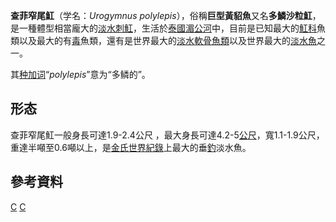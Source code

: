 {{Speciesbox
| image = Himantura_polylepis.jpg
| status = EN 
| status_system = IUCN3.1
| status_ref = <ref name="iucn">{{IUCN |assessors=Vidthayanon, C.; Baird, I.; Hogan, Z. |year=2011 |id=195320 |title=''Himantura polylepis'' |version=2013.2}}</ref>
| name = 查菲窄尾魟
| taxon = Urogymnus polylepis
| authority = Bleeker, 1852
| range_map = Himantura polylepis rangemap.png
| range_map_caption = 分佈：[[中南半島|中南半島]]、[[婆羅洲|婆羅洲]]<ref name="iucn"/>
| synonyms = ''Himantura chaophraya'' <small>[[Supap_Monkolprasit|Monkolprasit]] & [[Tyson_R._Roberts|Roberts]], 1990</small><br>
*''Himantura polylepsis'' <small>Bleeker, 1852</small>
*''Trygon polylepis'' <small>Bleeker, 1852</small>
}}

'''查菲窄尾魟'''（学名：''Urogymnus polylepis''），俗稱'''巨型黃貂魚'''又名'''多鱗沙粒魟'''，是一種體型相當龐大的[[淡水|淡水]][[刺魟|刺魟]]，生活於[[泰國|泰國]][[湄公河|湄公河]]中，目前是已知最大的[[魟科|魟科]]魚類以及最大的有[[毒|毒]]魚類，還有是世界最大的[[淡水|淡水]][[軟骨魚類|軟骨魚類]]以及世界最大的[[淡水魚|淡水魚]]之一。

其[[种加词|种加词]]“''polylepis''”意为“多鳞的”。

==形态==
查菲窄尾魟一般身長可達1.9-2.4公尺 ，最大身長可達4.2-5[[公尺|公尺]]，寬1.1-1.9公尺，重達半噸至0.6噸以上，是[[金氏世界紀錄|金氏世界紀錄]]上最大的垂[[釣魚|釣]]淡水魚。

==參考資料==
{{reflist}}
{{Taxonbar|from=Q28133219}}

[[Category:沙粒魟屬|C]]
[[Category:1852年描述的魚類|C]]